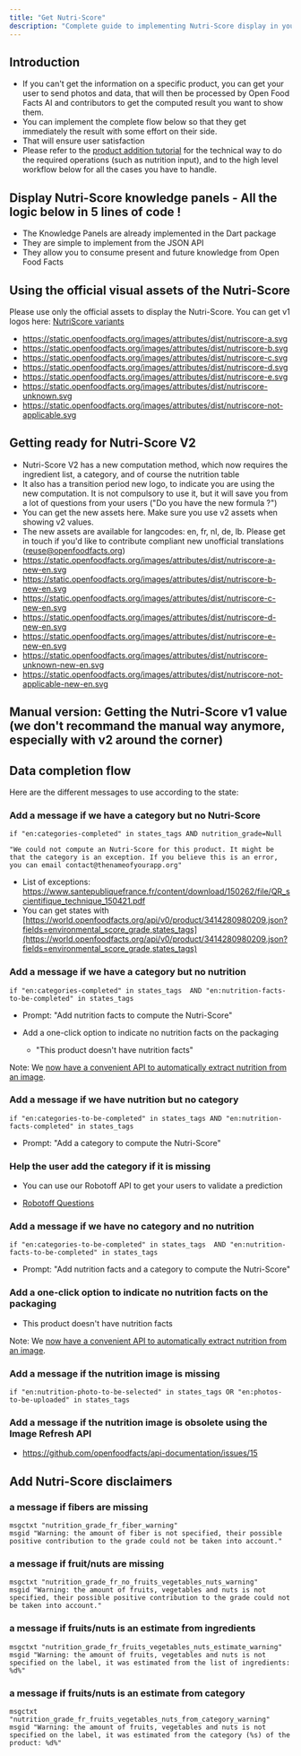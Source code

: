 ```yaml
---
title: "Get Nutri-Score"
description: "Complete guide to implementing Nutri-Score display in your app, handling edge cases, and ensuring proper data completion flows"
---
```


## Introduction

- If you can't get the information on a specific product, you can get your user to send photos and data, that will then be processed by Open Food Facts AI and contributors to get the computed result you want to show them.
- You can implement the complete flow below so that they get immediately the result with some effort on their side.
- That will ensure user satisfaction
- Please refer to the [product addition tutorial](https://openfoodfacts.github.io/openfoodfacts-server/reference/api-tutorials/adding-missing-products/) for the technical way to do the required operations (such as nutrition input), and to the high level workflow below for all the cases you have to handle.

## Display Nutri-Score knowledge panels - All the logic below in 5 lines of code !

- The Knowledge Panels are already implemented in the Dart package
- They are simple to implement from the JSON API
- They allow you to consume present and future knowledge from Open Food Facts

## Using the official visual assets of the Nutri-Score

Please use only the official assets to display the Nutri-Score. You can get v1 logos here: [NutriScore variants](https://drive.google.com/drive/u/1/folders/13SL2hgqYHSLMhYjMze9nYXV9GOdGMBgc)

- https://static.openfoodfacts.org/images/attributes/dist/nutriscore-a.svg
- https://static.openfoodfacts.org/images/attributes/dist/nutriscore-b.svg
- https://static.openfoodfacts.org/images/attributes/dist/nutriscore-c.svg
- https://static.openfoodfacts.org/images/attributes/dist/nutriscore-d.svg
- https://static.openfoodfacts.org/images/attributes/dist/nutriscore-e.svg
- https://static.openfoodfacts.org/images/attributes/dist/nutriscore-unknown.svg
- https://static.openfoodfacts.org/images/attributes/dist/nutriscore-not-applicable.svg

## Getting ready for Nutri-Score V2

- Nutri-Score V2 has a new computation method, which now requires the ingredient list, a category, and of course the nutrition table
- It also has a transition period new logo, to indicate you are using the new computation. It is not compulsory to use it, but it will save you from a lot of questions from your users ("Do you have the new formula ?")
- You can get the new assets here. Make sure you use v2 assets when showing v2 values.
- The new assets are available for langcodes: en, fr, nl, de, lb. Please get in touch if you'd like to contribute compliant new unofficial translations (reuse@openfoodfacts.org)
- https://static.openfoodfacts.org/images/attributes/dist/nutriscore-a-new-en.svg
- https://static.openfoodfacts.org/images/attributes/dist/nutriscore-b-new-en.svg
- https://static.openfoodfacts.org/images/attributes/dist/nutriscore-c-new-en.svg
- https://static.openfoodfacts.org/images/attributes/dist/nutriscore-d-new-en.svg
- https://static.openfoodfacts.org/images/attributes/dist/nutriscore-e-new-en.svg
- https://static.openfoodfacts.org/images/attributes/dist/nutriscore-unknown-new-en.svg
- https://static.openfoodfacts.org/images/attributes/dist/nutriscore-not-applicable-new-en.svg

## Manual version: Getting the Nutri-Score v1 value (we don't recommand the manual way anymore, especially with v2 around the corner)

## Data completion flow

Here are the different messages to use according to the state:

### Add a message if we have a category but no Nutri-Score

```
if "en:categories-completed" in states_tags AND nutrition_grade=Null
```

```
"We could not compute an Nutri-Score for this product. It might be that the category is an exception. If you believe this is an error, you can email contact@thenameofyourapp.org"
```

- List of exceptions: https://www.santepubliquefrance.fr/content/download/150262/file/QR_scientifique_technique_150421.pdf
- You can get states with [https://world.openfoodfacts.org/api/v0/product/3414280980209.json?fields=environmental_score_grade,states_tags](https://world.openfoodfacts.org/api/v0/product/3414280980209.json?fields=environmental_score_grade,states_tags)

### Add a message if we have a category but no nutrition

```
if "en:categories-completed" in states_tags  AND "en:nutrition-facts-to-be-completed" in states_tags
```

- Prompt: "Add nutrition facts to compute the Nutri-Score"

- Add a one-click option to indicate no nutrition facts on the packaging
  - "This product doesn't have nutrition facts"

Note: We [now have a convenient API to automatically extract nutrition from an image](https://openfoodfacts.github.io/robotoff/references/api/#tag/Predict/paths/~1predict~1nutrition/get).

### Add a message if we have nutrition but no category

```
if "en:categories-to-be-completed" in states_tags AND "en:nutrition-facts-completed" in states_tags
```

- Prompt: "Add a category to compute the Nutri-Score"

### Help the user add the category if it is missing

- You can use our Robotoff API to get your users to validate a prediction

- [Robotoff Questions](https://docs.google.com/document/d/1IoDy0toQrrqtWHvDYp2rEVw84Yq1J0x2pt-0RGTm7h0/edit)

### Add a message if we have no category and no nutrition

```
if "en:categories-to-be-completed" in states_tags  AND "en:nutrition-facts-to-be-completed" in states_tags
```

- Prompt: "Add nutrition facts and a category to compute the Nutri-Score"

### Add a one-click option to indicate no nutrition facts on the packaging

- This product doesn't have nutrition facts

Note: We [now have a convenient API to automatically extract nutrition from an image](https://openfoodfacts.github.io/robotoff/references/api/#tag/Predict/paths/~1predict~1nutrition/get).

### Add a message if the nutrition image is missing

```
if "en:nutrition-photo-to-be-selected" in states_tags OR "en:photos-to-be-uploaded" in states_tags
```

### Add a message if the nutrition image is obsolete using the Image Refresh API

- https://github.com/openfoodfacts/api-documentation/issues/15

## Add Nutri-Score disclaimers

### a message if fibers are missing
```
msgctxt "nutrition_grade_fr_fiber_warning"
msgid "Warning: the amount of fiber is not specified, their possible positive contribution to the grade could not be taken into account."
```

### a message if fruit/nuts are missing
```
msgctxt "nutrition_grade_fr_no_fruits_vegetables_nuts_warning"
msgid "Warning: the amount of fruits, vegetables and nuts is not specified, their possible positive contribution to the grade could not be taken into account."
```

### a message if fruits/nuts is an estimate from ingredients
```
msgctxt "nutrition_grade_fr_fruits_vegetables_nuts_estimate_warning"
msgid "Warning: the amount of fruits, vegetables and nuts is not specified on the label, it was estimated from the list of ingredients: %d%"
```

### a message if fruits/nuts is an estimate from category
```
msgctxt "nutrition_grade_fr_fruits_vegetables_nuts_from_category_warning"
msgid "Warning: the amount of fruits, vegetables and nuts is not specified on the label, it was estimated from the category (%s) of the product: %d%"
```
